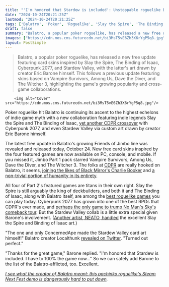 ```yaml
---
title: "'I'm honored that Stardew is included': Unstoppable roguelike Balatro continues its indie game bucket list with Stardew Valley collab art drawn by Eric Barone himself"
date: "2024-10-24T20:21:25Z"
lastmod: "2024-10-24T20:21:25Z"
tags: ['Balatro', 'Poker', 'Roguelike', 'Slay the Spire', 'The Binding of Isaac', 'Cyberpunk 2077', 'Stardew Valley', 'PC', 'Console', 'Mobile']
draft: false
summary: "Balatro, a popular poker roguelike, has released a new free update featuring card skins inspired by Slay the Spire, The Binding of Isaac, Cyberpunk 2077, and Stardew Valley, with the latter's art drawn by creator Eric Barone himself. This follows a previous update featuring skins based on Vampire Survivors, Among Us, Dave the Diver, and The Witcher 3, highlighting the game's growing popularity and cross-game collaborations."
images: ["https://cdn.mos.cms.futurecdn.net/bi3MsT5vE6Zh3X6rYgP5q8.jpg"]
layout: PostSimple
---
```

> Balatro, a popular poker roguelike, has released a new free update featuring card skins inspired by Slay the Spire, The Binding of Isaac, Cyberpunk 2077, and Stardew Valley, with the latter's art drawn by creator Eric Barone himself. This follows a previous update featuring skins based on Vampire Survivors, Among Us, Dave the Diver, and The Witcher 3, highlighting the game's growing popularity and cross-game collaborations.


        <img alt="Cover" src="https://cdn.mos.cms.futurecdn.net/bi3MsT5vE6Zh3X6rYgP5q8.jpg"/>
        
Poker roguelike hit Balatro is continuing its ascent to the highest echelons of indie game myth with a new collaboration featuring indie legends Slay the Spire and The Binding of Isaac, [<u>yet another CDPR crossover</u>](https://www.gamesradar.com/games/roguelike/balatros-witcher-3-collab-came-to-life-thanks-to-a-senior-cdpr-employee-getting-many-colleagues-on-board-with-the-hit-indie-roguelike/) with Cyberpunk 2077, and even Stardew Valley via custom art drawn by creator Eric Barone himself.

The latest free update in Balatro's growing Friends of Jimbo line was revealed and released today, October 24. New free card skins inspired by the four featured games are now available on PC, console, and mobile. If you missed it, Jimbo Part 1 pack starred Vampire Survivors, Among Us, Dave the Diver, and The Witcher 3. The folks at [CDPR](https://www.gamesradar.com/tag/cd-projekt-red/) are really hooked on Balatro, it seems, [<u>joining the likes of Black Mirror's Charlie Booker</u>](https://www.gamesradar.com/games/roguelike/black-mirror-creator-charlie-brooker-has-been-infected-by-balatro-and-the-hit-roguelikes-creator-loves-it-its-possibly-the-most-addictive-thing-ever-created/) and [<u>a non-trivial portion of humanity in its entirety</u>](https://www.gamesradar.com/games/roguelike/balatro-creator-kicks-off-supervillain-arc-celebrates-humanity-losing-11-000-years-of-time-to-the-roguelike-across-all-platforms/).

All four of Part 2's featured games are titans in their own right. Slay the Spire is still arguably the king of deckbuilders, and both it and The Binding of Isaac, along with Balatro itself, are among the [<u>best roguelike games</u>](https://www.gamesradar.com/best-roguelikes-roguelites/) you can play today. Cyberpunk 2077 has grown into one of the best RPGs that CDPR's ever made, and [<u>perhaps the only game to trump No Man's Sky's comeback tour</u>](https://www.gamesradar.com/cyberpunk-2077-studio-congratulates-no-mans-sky-dev-on-new-game-light-no-fire-and-jokes-you-can-always-fix-it-later/). But the Stardew Valley collab is a little extra special given Barone's involvement. ([<u>Another artist, NEATO, handled</u>](https://x.com/BalatroGame/status/1849497747373670576) the excellent Slay the Spire and Binding of Isaac art.) 

"The one and only ConcernedApe made the Stardew Valley card art himself!" Balatro creator Localthunk [revealed on Twitter](https://x.com/LocalThunk/status/1849500857756275164). "Turned out perfect."

"Thanks for the great game," Barone replied. "I'm honored that Stardew is included. I have to 100% the game now..." So we can safely add Barone to the list of the Balatro-afflicted, too. Excellent. 

[<u><em>I see what the creator of Balatro meant: this pachinko roguelike's Steam Next Fest demo is dangerously hard to put down</em></u>](https://www.gamesradar.com/games/roguelike/i-see-what-the-creator-of-balatro-meant-this-pachinko-roguelikes-steam-next-fest-demo-is-dangerously-hard-to-put-down/)*.*
        